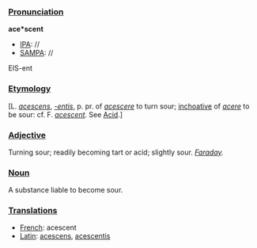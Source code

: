 ===[[Pronunciation]]===

'''ace*scent'''
*[[IPA]]: //
*[[SAMPA]]: //
EIS-ent
===[[Etymology]]===

[L. ''[[acescens]]'', ''[[acescentis|-entis]]'', p. pr. of ''[[acescere]]'' to turn sour; [[inchoative]] of ''[[acere]]'' to be sour: cf. F. ''[[acescent]]''. See [[Acid]].]
===[[Adjective]]===

Turning sour; readily becoming tart or acid; slightly sour. ''[[Faraday]].''
===[[Noun]]===

A substance liable to become sour.
===[[Translations]]===

*[[French]]: acescent
*[[Latin]]: [[acescens]], [[acescentis]]